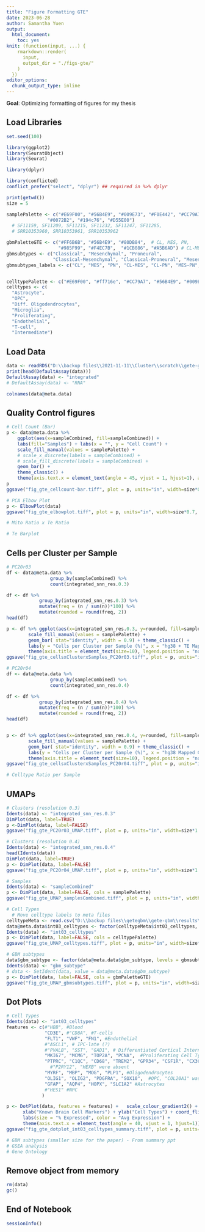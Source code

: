 ```yaml
---
title: "Figure Formatting GTE"
date: 2023-06-28
author: Samantha Yuen
output:
  html_document:
    toc: yes
knit: (function(input, ...) {
    rmarkdown::render(
      input,
      output_dir = "./figs-gte/"
    )
  })
editor_options:
  chunk_output_type: inline
---
```


**Goal**: Optimizing formatting of figures for my thesis

## Load Libraries

```r
set.seed(100)

library(ggplot2)
library(SeuratObject)
library(Seurat)

library(dplyr)

library(conflicted)
conflict_prefer("select", "dplyr") ## required in %>% dplyr

print(getwd())
size = 5

samplePalette <- c("#E69F00", "#56B4E9", "#009E73", "#F0E442", "#CC79A7", "#ff716e", "#999999", 
               "#0072B2", "#194c76", "#D55E00")
  # SF11159, SF11209, SF11215, SF11232, SF11247, SF11285, 
  # SRR10353960, SRR10353961, SRR10353962

gbmPaletteGTE <- c("#FF6B6B", "#56B4E9", "#80DB84",  # CL, MES, PN,
                   "#985F99", "#F4EC7B",  "#1CB086", "#A5B6AD") # CL-MES, CL-PN, MES-PN, NA
gbmsubtypes <- c("Classical", "Mesenchymal", "Proneural", 
                 "Classical-Mesenchymal", "Classical-Proneural", "Mesenchymal-Proneural", "NA")
gbmsubtypes_labels <- c("CL", "MES", "PN", "CL-MES", "CL-PN", "MES-PN", "NA")


celltypePalette <- c("#E69F00", "#ff716e", "#CC79A7", "#56B4E9", "#009E73", "#0072B2", "#F0E442", "#A5B6AD")
celltypes <- c(
  "Astrocyte",
  "OPC",
  "Diff. Oligodendrocytes",
  "Microglia",
  "Proliferating",
  "Endothelial",
  "T-cell",
  "Intermediate")
```

## Load Data

```r
data <- readRDS("D:\\backup files\\2021-11-11\\Cluster\\scratch\\gete-gbm\\results\\GBM-GSC neuroblastoma TE\\2021-09-02\\gte_gbmscIntUmap-subtypes.rds")
print(head(DefaultAssay(data)))
DefaultAssay(data) <- "integrated"
# DefaultAssay(data) <- "RNA"

colnames(data@meta.data)
```

## Quality Control figures

```r
# Cell Count (Bar)
p <- data@meta.data %>%
    ggplot(aes(x=sampleCombined, fill=sampleCombined)) + 
    labs(fill="Samples") + labs(x = "", y = "Cell Count") +
    scale_fill_manual(values = samplePalette) +
    # scale_x_discrete(labels = sampleCombined) +
    # scale_fill_discrete(labels = sampleCombined) +
    geom_bar() +
    theme_classic() +
    theme(axis.text.x = element_text(angle = 45, vjust = 1, hjust=1), axis.text = element_text(size=10))
p
ggsave("fig_gte_cellcount-bar.tiff", plot = p, units="in", width=size*0.85, height=size*0.7, dpi=300, compression = 'lzw')

# PCA Elbow Plot
p <- ElbowPlot(data)
ggsave("fig_gte_elbowplot.tiff", plot = p, units="in", width=size*0.7, height=size*0.7, dpi=300, compression = 'lzw')

# Mito Ratio x Te Ratio

# Te Barplot

```

## Cells per Cluster per Sample

```r
# PC20r03
df <- data@meta.data %>%
                group_by(sampleCombined) %>%
                count(integrated_snn_res.0.3)

df <- df %>% 
            group_by(integrated_snn_res.0.3) %>% 
            mutate(freq = (n / sum(n))*100) %>%
            mutate(rounded = round(freq, 2))
head(df)

p <- df %>% ggplot(aes(x=integrated_snn_res.0.3, y=rounded, fill=sampleCombined)) + 
        scale_fill_manual(values = samplePalette) +
        geom_bar( stat="identity", width = 0.9) + theme_classic() + 
        labs(y = "Cells per Cluster per Sample (%)", x = "hg38 + TE Mapped Cluster ID", fill= "Samples") +
        theme(axis.title = element_text(size=10), legend.position = "none")
ggsave("fig_gte_cellsxClusterxSamples_PC20r03.tiff", plot = p, units="in", width=size*0.6, height=size*0.6, dpi=300, compression = 'lzw')

# PC20r04
df <- data@meta.data %>%
                group_by(sampleCombined) %>%
                count(integrated_snn_res.0.4)

df <- df %>% 
            group_by(integrated_snn_res.0.4) %>% 
            mutate(freq = (n / sum(n))*100) %>%
            mutate(rounded = round(freq, 2))
head(df)


p <- df %>% ggplot(aes(x=integrated_snn_res.0.4, y=rounded, fill=sampleCombined)) + 
        scale_fill_manual(values = samplePalette) +
        geom_bar( stat="identity", width = 0.9) + theme_classic() + 
        labs(y = "Cells per Cluster per Sample (%)", x = "hg38 Mapped Cluster ID", fill= "Samples") +
        theme(axis.title = element_text(size=10), legend.position = "none")
ggsave("fig_gte_cellsxClusterxSamples_PC20r04.tiff", plot = p, units="in", width=size*0.6, height=size*0.6, dpi=300, compression = 'lzw')

# Celltype Ratio per Sample
```

## UMAPs

```r
# Clusters (resolution 0.3)
Idents(data) <- "integrated_snn_res.0.3"
DimPlot(data, label=TRUE) 
p <-DimPlot(data, label=FALSE) 
ggsave("fig_gte_PC20r03_UMAP.tiff", plot = p, units="in", width=size*1.1, height=size, dpi=300, compression = 'lzw')

# Clusters (resolution 0.4)
Idents(data) <- "integrated_snn_res.0.4"
head(Idents(data))
DimPlot(data, label=TRUE) 
p <- DimPlot(data, label=FALSE) 
ggsave("fig_gte_PC20r04_UMAP.tiff", plot = p, units="in", width=size*1.1, height=size*1, dpi=300, compression = 'lzw')

# Samples
Idents(data) <- "sampleCombined"
p <- DimPlot(data, label=FALSE, cols = samplePalette) 
ggsave("fig_gte_UMAP_samplesCombined.tiff", plot = p, units="in", width=size*1.2, height=size*1, dpi=300, compression = 'lzw')

# Cell Types
  # Move celltype labels to meta files
celltypeMeta <- read.csv("D:\\backup files\\getegbm\\gete-gbm\\results\\GBM-GSC neuroblastoma TE\\2022-11-07_celltypes_gbmscte\\gbmscte_meta_celltypes.csv", row.names = 1)
data@meta.data$int03_celltypes <- factor(celltypeMeta$int03_celltypes, levels = celltypes)
Idents(data) <- "int03_celltypes"
p <- DimPlot(data, label=FALSE, cols = celltypePalette) 
ggsave("fig_gte_UMAP_celltypes.tiff", plot = p, units="in", width=size*1.3, height=size*1, dpi=300, compression = 'lzw')

# GBM subtypes
data$gbm_subtype <- factor(data@meta.data$gbm_subtype, levels = gbmsubtypes, labels = gbmsubtypes_labels)
Idents(data) <- "gbm_subtype"
# data <- SetIdent(data, value = data@meta.data$gbm_subtype) 
p <- DimPlot(data, label=FALSE, cols = gbmPaletteGTE) 
ggsave("fig_gte_UMAP_gbmsubtypes.tiff", plot = p, units="in", width=size*1.1, height=size*1, dpi=300, compression = 'lzw')
```

## Dot Plots

```r
# Cell Types
Idents(data) <- "int03_celltypes"
features <- c(#"HBB", #Blood
              "CD3E", #"CD8A", #T-cells
              "FLT1", "VWF", "FN1", #Endothelial
              #"ASCL1", # IPC-late (?)
              #"PVALB", "SST", "GAD1", # Differentiated Cortical Interneurons (Inhibitory neurons)
              "MKI67", "MCM6", "TOP2A", "PCNA",  #Proliferating Cell Type
              "PTPRC", "C1QC", "CD68", "TREM2", "GPR34", "CSF1R", "CX3CR1", #Microglia, 
                #"P2RY12", "HEXB" were absent
              "MYRF", "MBP", "MOG", "PLP1", #Oligodendrocytes
              "OLIG1", "OLIG2", "PDGFRA", "SOX10",  #OPC, "COL20A1" was absent
              "GFAP", "AQP4", "HOPX", "SLC1A2" #Astrocytes
              #"HES1" #NPC
             )

p <- DotPlot(data, features = features) +   scale_colour_gradient2() + 
      xlab("Known Brain Cell Markers") + ylab("Cell Types") + coord_flip() + 
      labs(size = "% Expressed", color = "Avg Expression") +
      theme(axis.text.x = element_text(angle = 40, vjust = 1, hjust=1)) 
ggsave("fig_gte_dotplot_int03_celltypes_summary.tiff", plot = p, units="in", width=size*1.1, height=size*1.3, dpi=300, compression ='lzw')

# GBM subtypes (smaller size for the paper) - From summary ppt
# GSEA analysis 
# Gene Ontology
```

## Remove object from memory

```r
rm(data)
gc()
```

## End of Notebook

```r
sessionInfo()
```
